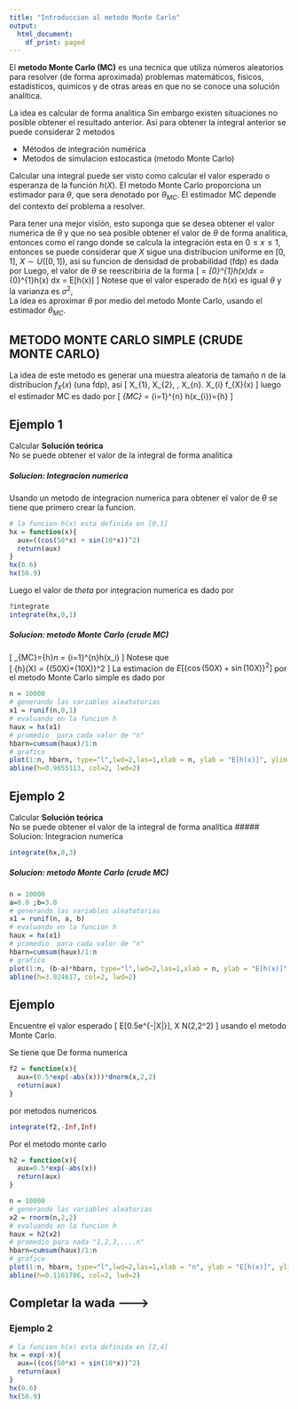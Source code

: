 ```yaml
---
title: "Introduccion al metodo Monte Carlo"
output:
  html_document:
    df_print: paged
---
```


El **metodo Monte Carlo (MC)** es una tecnica que utiliza  números aleatorios para resolver (de forma aproximada) problemas matemáticos, fisicos, estadisticos, quimicos y de otras areas en que no se conoce una solución analítica.

La idea es calcular de forma analitica
\begin{align}
\theta = \int_{0}^{1}h(x)dx
\end{align}
Sin embargo existen situaciones no posible obtener el resultado anterior. Asi para obtener la integral anterior se puede considerar 2 metodos 

- Métodos de integración numérica  
- Metodos de simulacion estocastica (metodo Monte Carlo)

Calcular una integral puede ser visto como calcular el valor esperado o esperanza de la función $h(X)$. 
El metodo Monte Carlo proporciona un estimador para $\theta$, que sera denotado por $\theta_{MC}$. El estimador MC depende del contexto del problema a resolver.

Para tener una mejor visión, esto suponga que se desea obtener el valor numerica de $\theta$ y que no sea posible obtener el valor de $\theta$ de forma analitica, entonces como el rango donde se calcula la integración esta en $0\leq x\leq 1$, entonces se puede considerar que $X$ sigue una distribucion uniforme en $[0,1]$, $X \sim U([0,1])$, asi su funcion de densidad de probabilidad (fdp) es dada por 
\begin{align}
f(x) = 
\begin{cases}
1, \quad \mbox{si} \ \ 0\leq x \leq 1\\
0, \quad \mbox{cc}
\end{cases}
\end{align}
Luego, el valor  de $\theta$ se reescribiria de la forma
\[
\theta = \int_{0}^{1}h(x)dx = \int_{0}^{1}h(x)\cdot 1 dx = E[h(x)]
\]
Notese que el valor esperado de $h(x)$ es igual $\theta$ y la varianza es $\sigma^2$,  
\begin{align}
\theta &= E[h(x)]\\
\sigma^2 &= Var[h(x)]
\end{align}
La idea es aproximar $\theta$ por medio del metodo Monte Carlo, usando el estimador $\theta_{MC}$.

## METODO MONTE CARLO SIMPLE (CRUDE MONTE CARLO)
La idea de este metodo es generar una muestra aleatoria de tamaño $n$ de la distribucion $f_{X}(x)$ (una fdp), asi 
\[
X_{1}, X_{2}, \ldots, X_{n}. \quad X_{i} \sim f_{X}(x)
\]
luego el estimador MC es dado por 
\[
\hat{\theta}_{MC} =\frac{1}{n} \sum_{i=1}^{n} h(x_{i})=\bar{h}
\]

## Ejemplo 1
Calcular
\begin{align}
\theta=E[h(X)] = E[\{\cos(50X)+\sin(10X)\}^2], \quad X \sim U([0,1])
\end{align}
**Solución teórica**  
\begin{align}
E[h(X)] = \int_{0}^{1} \{\cos(50X)+\sin(10X)\}^2dx
\end{align}
No se puede obtener el valor de la integral de forma analitica

##### Solucion: Integracion numerica
Usando un metodo de integracion numerica para obtener el valor de $\theta$ se tiene que primero crear la funcion.
```r
# la funcion h(x) esta definida en [0,1]
hx = function(x){
  aux=((cos(50*x) + sin(10*x))^2)
  return(aux)
}
hx(0.6)
hx(56.9)
```
Luego el valor de $theta$ por integracion numerica es dado por
```r
?integrate
integrate(hx,0,1)
```
##### Solucion: metodo Monte Carlo (crude MC)
\[
\theta_{MC}=\bar{h}_n = \frac{1}{n}\sum_{i=1}^{n}h(x_i)
\]
Notese que  
\[
{h}(X) = \{\cos(50X)+\sin(10X)\}^2
\]
La estimacion de $E[\{\cos(50X)+\sin(10X)\}^2]$ por el metodo Monte Carlo simple es dado por
```r
n = 10000
# generando las variables aleatotorias
x1 = runif(n,0,1)
# evaluando en la funcion h
haux = hx(x1)
# promedio  para cada valor de "n"
hbarn=cumsum(haux)/1:n
# grafico
plot(1:n, hbarn, type="l",lwd=2,las=1,xlab = n, ylab = "E[h(x)]", ylim = c(0,2))
abline(h=0.9655113, col=2, lwd=2)
```
## Ejemplo 2
Calcular
\begin{align}
\theta=E[h(X)] = E[\{\cos(50X)+\sin(10X)\}^2], \quad X \sim U([0,3])
\end{align}
**Solución teórica**  
\begin{align}
\theta= E[h(X)] = \int_{0}^{3} \{\cos(50X)+\sin(10X)\}^2\cdot \frac{(3-0)}{(3-0)}dx = 
(3-0)\int_{0}^{3} \{\cos(50X)+\sin(10X)\}^2\cdot \frac{1}{(3-0)}dx
\end{align}
No se puede obtener el valor de la integral de forma analítica
##### Solucion: Integracion numerica
```r
integrate(hx,0,3)
```
##### Solucion: metodo Monte Carlo (crude MC)
```r
n = 10000
a=0.0 ;b=3.0
# generando las variables aleatotorias
x1 = runif(n, a, b)
# evaluando en la funcion h
haux = hx(x1)
# promedio  para cada valor de "n"
hbarn=cumsum(haux)/1:n
# grafico
plot(1:n, (b-a)*hbarn, type="l",lwd=2,las=1,xlab = n, ylab = "E[h(x)]", ylim = c(0,4))
abline(h=3.024617, col=2, lwd=2)
```


## Ejemplo 
Encuentre el valor esperado
\[
E[0.5e^{-|X|}], \quad X \sim N(2,2^2)
\]
usando el metodo Monte Carlo. 

Se tiene que 
\begin{align}
E[h(X)] = \int_{-\infty}^{+\infty}0.5e^{-|X|} \frac{1}{\sqrt{2 \pi}} e^{-\frac{1}{2}\frac{(x-2)^2}{2^2}}dx
\end{align}
De forma numerica
```r
f2 = function(x){
  aux=(0.5*exp(-abs(x)))*dnorm(x,2,2)
  return(aux)
}
```
por metodos numericos
```r
integrate(f2,-Inf,Inf)
```
Por el metodo monte carlo
```r
h2 = function(x){
  aux=0.5*exp(-abs(x))
  return(aux)
}
```

```r
n = 10000
# generando las variables aleatorias
x2 = rnorm(n,2,2)
# evaluando en la funcion h
haux = h2(x2)
# promedio para nada "1,2,3,...,n"
hbarn=cumsum(haux)/1:n
# grafico
plot(1:n, hbarn, type="l",lwd=2,las=1,xlab = "n", ylab = "E[h(x)]", ylim = c(0,0.2))
abline(h=0.1161786, col=2, lwd=2)
```
## Completar la wada -------->


### Ejemplo 2
```r
# la funcion h(x) esta definida en [2,4]
hx = exp(-x){
  aux=((cos(50*x) + sin(10*x))^2)
  return(aux)
}
hx(0.6)
hx(56.9)
```


```r

```




